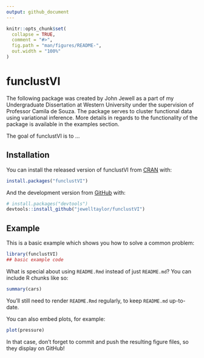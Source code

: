 ```yaml
---
output: github_document
---
```


<!-- README.md is generated from README.Rmd. Please edit that file -->

```r
knitr::opts_chunk$set(
  collapse = TRUE,
  comment = "#>",
  fig.path = "man/figures/README-",
  out.width = "100%"
)
```

# funclustVI

The following package was created by John Jewell as a part of my Undergraduate Dissertation at Western University under the supervision of Professor Camila de Souza.
The package serves to cluster functional data using variational inference. More details in regards to the functionality of the package is available in the examples section.

<!-- badges: start -->
<!-- badges: end -->

The goal of funclustVI is to ...

## Installation

You can install the released version of funclustVI from [CRAN](https://CRAN.R-project.org) with:

``` r
install.packages("funclustVI")
```

And the development version from [GitHub](https://github.com/) with:

``` r
# install.packages("devtools")
devtools::install_github("jewelltaylor/funclustVI")
```
## Example

This is a basic example which shows you how to solve a common problem:

```r
library(funclustVI)
## basic example code
```

What is special about using `README.Rmd` instead of just `README.md`? You can include R chunks like so:

```r
summary(cars)
```

You'll still need to render `README.Rmd` regularly, to keep `README.md` up-to-date.

You can also embed plots, for example:

```r
plot(pressure)
```

In that case, don't forget to commit and push the resulting figure files, so they display on GitHub!
